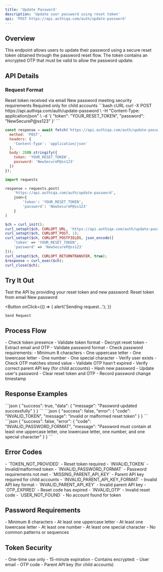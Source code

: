 ```yaml
---
title: 'Update Password'
description: 'Update user password using reset token'
api: 'POST https://api.authiqa.com/auth/update-password'
---
```



## Overview

This endpoint allows users to update their password using a secure reset token obtained through the password reset flow. The token contains an encrypted OTP that must be valid to allow the password update.

## API Details

### Request Format

<ParamField body="token" type="string" required>
  Reset token received via email
</ParamField>

<ParamField body="password" type="string" required>
  New password meeting security requirements
</ParamField>

<ParamField body="parentApiKey" type="string">
  Required only for child accounts
</ParamField>

<RequestExample>
```bash cURL
curl -X POST https://api.authiqa.com/auth/update-password \
  -H "Content-Type: application/json" \
  -d '{
    "token": "YOUR_RESET_TOKEN",
    "password": "NewSecureP@ss123"
  }'
```

```javascript JavaScript
const response = await fetch('https://api.authiqa.com/auth/update-password', {
  method: 'POST',
  headers: {
    'Content-Type': 'application/json'
  },
  body: JSON.stringify({
    token: 'YOUR_RESET_TOKEN',
    password: 'NewSecureP@ss123'
  })
});
```

```python Python
import requests

response = requests.post(
    'https://api.authiqa.com/auth/update-password',
    json={
        'token': 'YOUR_RESET_TOKEN',
        'password': 'NewSecureP@ss123'
    }
)
```

```php PHP
$ch = curl_init();
curl_setopt($ch, CURLOPT_URL, 'https://api.authiqa.com/auth/update-password');
curl_setopt($ch, CURLOPT_POST, 1);
curl_setopt($ch, CURLOPT_POSTFIELDS, json_encode([
    'token' => 'YOUR_RESET_TOKEN',
    'password' => 'NewSecureP@ss123'
]));
curl_setopt($ch, CURLOPT_RETURNTRANSFER, true);
$response = curl_exec($ch);
curl_close($ch);
```
</RequestExample>

## Try It Out

<Note>
Test the API by providing your reset token and new password:
</Note>

<Card>
  <ParamField path="token" placeholder="YOUR_RESET_TOKEN" required>
    Reset token from email
  </ParamField>

  <ParamField path="password" type="password" placeholder="NewSecureP@ss123" required>
    New password
  </ParamField>

  <Expandable title="Headers" defaultOpen>
    <ParamField header="Content-Type" value="application/json" />
  </Expandable>

  <Button
    onClick={() => {
      alert('Sending request...');
    }}
  >
    Send Request
  </Button>
</Card>

## Process Flow

<Steps>
  <Step title="Token Validation">
    - Check token presence
    - Validate token format
    - Decrypt reset token
    - Extract email and OTP
  </Step>

  <Step title="Password Validation">
    - Validate password format
    - Check password requirements:
      - Minimum 8 characters
      - One uppercase letter
      - One lowercase letter
      - One number
      - One special character
  </Step>

  <Step title="OTP Verification">
    - Verify user exists
    - Check OTP matches stored value
    - Validate OTP hasn't expired
    - Verify correct parent API key (for child accounts)
  </Step>

  <Step title="Password Update">
    - Hash new password
    - Update user's password
    - Clear reset token and OTP
    - Record password change timestamp
  </Step>
</Steps>

## Response Examples

<ResponseField name="200: Success">
```json
{
  "success": true,
  "data": {
    "message": "Password updated successfully"
  }
}
```
</ResponseField>

<ResponseField name="400: Invalid Token">
```json
{
  "success": false,
  "error": {
    "code": "INVALID_TOKEN",
    "message": "Invalid or malformed reset token"
  }
}
```
</ResponseField>

<ResponseField name="400: Invalid Password">
```json
{
  "success": false,
  "error": {
    "code": "INVALID_PASSWORD_FORMAT",
    "message": "Password must contain at least one uppercase letter, one lowercase letter, one number, and one special character"
  }
}
```
</ResponseField>

## Error Codes

<ResponseField name="400 Bad Request">
  - `TOKEN_NOT_PROVIDED` - Reset token required
  - `INVALID_TOKEN` - Invalid/malformed token
  - `INVALID_PASSWORD_FORMAT` - Password requirements not met
  - `MISSING_PARENT_API_KEY` - Parent API key required for child accounts
  - `INVALID_PARENT_API_KEY_FORMAT` - Invalid API key format
</ResponseField>

<ResponseField name="401 Unauthorized">
  - `INVALID_PARENT_API_KEY` - Invalid parent API key
</ResponseField>

<ResponseField name="403 Forbidden">
  - `OTP_EXPIRED` - Reset code has expired
  - `INVALID_OTP` - Invalid reset code
</ResponseField>

<ResponseField name="404 Not Found">
  - `USER_NOT_FOUND` - No account found for token
</ResponseField>

## Password Requirements

<Card title="Password Rules" icon="key">
  - Minimum 8 characters
  - At least one uppercase letter
  - At least one lowercase letter
  - At least one number
  - At least one special character
  - No common patterns or sequences
</Card>

## Token Security

<Card title="Token Rules" icon="shield-check">
  - One-time use only
  - 15-minute expiration
  - Contains encrypted:
    - User email
    - OTP code
    - Parent API key (for child accounts)
</Card>